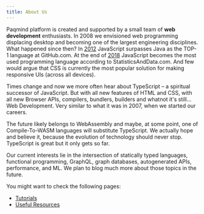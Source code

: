 ```yaml
---
title: About Us
---
```

Paqmind platform is created and supported by a small team of **web development** enthusiasts.
In 2008 we envisioned web programming displacing desktop and becoming one of
the largest engineering disciplines. What happened since then? In [2012](https://github.blog/2015-08-19-language-trends-on-github/) 
JavaScript surpasses Java as the TOP-1 language at GitHub.com. At the end of [2018](https://statisticsanddata.org/data/the-most-popular-programming-languages-1965-2021/) 
JavaScript becomes the most used programming language according to StatisticsAndData.com. And few 
would argue that CSS is currently the most popular solution for making responsive UIs (across all devices).

Times change and now we more often hear about TypeScript – a spiritual successor of JavaScript.
But with all new features of HTML and CSS, with all new Browser APIs, compilers, bundlers, builders
and whatnot it's still... Web Development. Very similar to what it was in 2007, when we started our careers.

The future likely belongs to WebAssembly and maybe, at some point, one of Compile-To-WASM languages
will substitute TypeScript. We actually hope and believe it, because the evolution of technology should never stop.
TypeScript is great but it only gets so far.

Our current interests lie in the intersection of statically typed languages, functional programming,
GraphQL, graph databases, autogenerated APIs, performance, and ML. We plan to blog much more about those topics
in the future.

You might want to check the following pages:

* [Tutorials](https://tutorials.paqmind.com)
* [Useful Resources](https://en.paqmind.com/links) 
